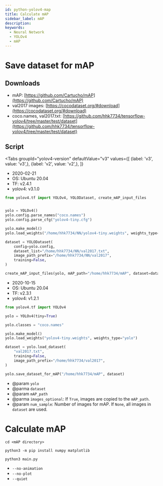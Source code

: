 ```yaml
---
id: python-yolov4-map
title: Calculate mAP
sidebar_label: mAP
description:
keywords:
  - Neural Network
  - YOLOv4
  - mAP
---
```



# Save dataset for mAP

## Downloads

- mAP: [https://github.com/Cartucho/mAP](https://github.com/Cartucho/mAP)
- val2017 images: [https://cocodataset.org/#download](https://cocodataset.org/#download)
- coco.names, val2017.txt: [https://github.com/hhk7734/tensorflow-yolov4/tree/master/test/dataset](https://github.com/hhk7734/tensorflow-yolov4/tree/master/test/dataset)

## Script

<Tabs
    groupId="yolov4-version"
    defaultValue="v3"
    values={[
        {label: 'v3', value: 'v3',},
        {label: 'v2', value: 'v2',},
    ]}
>

<TabItem value="v3">

- 2020-02-21
- OS: Ubuntu 20.04
- TF: v2.4.1
- yolov4: v3.1.0

```python
from yolov4.tf import YOLOv4, YOLODataset, create_mAP_input_files


yolo = YOLOv4()
yolo.config.parse_names("coco.names")
yolo.config.parse_cfg("yolov4-tiny.cfg")

yolo.make_model()
yolo.load_weights("/home/hhk7734/NN/yolov4-tiny.weights", weights_type="yolo")

dataset = YOLODataset(
    config=yolo.config,
    dataset_list="/home/hhk7734/NN/val2017.txt",
    image_path_prefix="/home/hhk7734/NN/val2017",
    training=False,
)

create_mAP_input_files(yolo, mAP_path="/home/hhk7734/mAP", dataset=dataset)
```

</TabItem>

<TabItem value="v2">

- 2020-10-15
- OS: Ubuntu 20.04
- TF: v2.3.1
- yolov4: v1.2.1

```python
from yolov4.tf import YOLOv4

yolo = YOLOv4(tiny=True)

yolo.classes = "coco.names"

yolo.make_model()
yolo.load_weights("yolov4-tiny.weights", weights_type="yolo")

dataset = yolo.load_dataset(
    "val2017.txt",
    training=False,
    image_path_prefix="/home/hhk7734/val2017",
)

yolo.save_dataset_for_mAP("/home/hhk7734/mAP", dataset)
```

</TabItem>

</Tabs>

- @param `yolo`
- @parma `dataset`
- @param `mAP_path`
- @parma `images_optional`: If `True`, images are copied to the `mAP_path`.
- @param `num_sample`: Number of images for mAP. If `None`, all images in `dataset` are used.

# Calculate mAP

```shell
cd <mAP directory>
```

```shell
python3 -m pip install numpy matplotlib
```

```shell
python3 main.py
```

- `--no-animation`
- `--no-plot`
- `--quiet`
